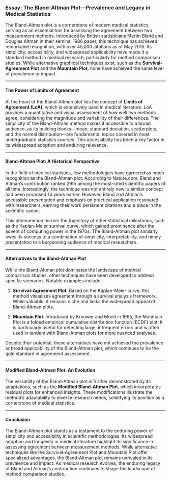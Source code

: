 ### Essay: The Bland-Altman Plot—Prevalence and Legacy in Medical Statistics

The Bland-Altman plot is a cornerstone of modern medical statistics, serving as an essential tool for assessing the agreement between two measurement methods. Introduced by British statisticians Martin Bland and Douglas Altman in their seminal 1986 paper, this technique has achieved remarkable recognition, with over 45,000 citations as of May 2015. Its simplicity, accessibility, and widespread applicability have made it a standard method in medical research, particularly for method comparison studies. While alternative graphical techniques exist, such as the **Survival-Agreement Plot** and the **Mountain Plot**, none have achieved the same level of prevalence or impact.

---

#### The Power of Limits of Agreement

At the heart of the Bland-Altman plot lies the concept of **Limits of Agreement (LoA)**, which is extensively used in medical literature. LoA provides a quantitative and visual assessment of how well two methods agree, considering the magnitude and variability of their differences. The simplicity of the Bland-Altman method makes it accessible to a broad audience, as its building blocks—mean, standard deviation, scatterplots, and the normal distribution—are fundamental topics covered in most undergraduate statistics courses. This accessibility has been a key factor in its widespread adoption and enduring relevance.

---

#### Bland-Altman Plot: A Historical Perspective

In the field of medical statistics, few methodologies have garnered as much recognition as the Bland-Altman plot. According to Nature.com, Bland and Altman’s contribution ranked 29th among the most-cited scientific papers of all time. Interestingly, the technique was not entirely new; a similar concept had been proposed 14 years earlier. However, Bland and Altman’s accessible presentation and emphasis on practical application resonated with researchers, earning their work persistent citations and a place in the scientific canon.

This phenomenon mirrors the trajectory of other statistical milestones, such as the Kaplan-Meier survival curve, which gained prominence after the advent of computing power in the 1970s. The Bland-Altman plot similarly owes its success to a combination of simplicity, interpretability, and timely presentation to a burgeoning audience of medical researchers.

---

#### Alternatives to the Bland-Altman Plot

While the Bland-Altman plot dominates the landscape of method comparison studies, other techniques have been developed to address specific scenarios. Notable examples include:

1. **Survival-Agreement Plot**: Based on the Kaplan-Meier curve, this method visualizes agreement through a survival analysis framework. While valuable, it remains niche and lacks the widespread appeal of Bland-Altman plots.
   
2. **Mountain Plot**: Introduced by Krouwer and Monti in 1995, the Mountain Plot is a folded empirical cumulative distribution function (ECDF) plot. It is particularly useful for detecting large, infrequent errors and is often used in tandem with Bland-Altman plots for more nuanced analyses.

Despite their potential, these alternatives have not achieved the prevalence or broad applicability of the Bland-Altman plot, which continues to be the gold standard in agreement assessment.

---

#### Modified Bland-Altman Plot: An Evolution

The versatility of the Bland-Altman plot is further demonstrated by its adaptations, such as the **Modified Bland-Altman Plot**, which incorporates residual plots for enhanced insights. These modifications illustrate the method's adaptability to diverse research needs, solidifying its position as a cornerstone of medical statistics.

---

#### Conclusion

The Bland-Altman plot stands as a testament to the enduring power of simplicity and accessibility in scientific methodologies. Its widespread adoption and longevity in medical literature highlight its significance in assessing agreement between measurement methods. While alternative techniques like the Survival-Agreement Plot and Mountain Plot offer specialized advantages, the Bland-Altman plot remains unrivaled in its prevalence and impact. As medical research evolves, the enduring legacy of Bland and Altman’s contribution continues to shape the landscape of method comparison studies.
